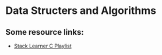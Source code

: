 # Data Structers and Algorithms

## Some resource links:

- [Stack Learner C Playlist](https://www.youtube.com/playlist?list=PL_XxuZqN0xVASsjyqiNzgjUWHbDkN2Scy)
